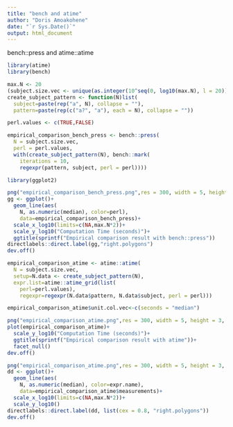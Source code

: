 ```yaml
---
title: "bench and atime"
author: "Doris Amoakohene"
date: "`r Sys.Date()`"
output: html_document
---
```



bench::press and atime::atime



```r
library(atime)
library(bench)

```



```r
max.N <- 20
(subject.size.vec <- unique(as.integer(10^seq(0, log10(max.N), l = 20))))
create_subject_pattern <- function(N)list(
  subject=paste(rep("a", N), collapse = ""),
  pattern=paste(rep(c("a?", "a"), each = N), collapse = ""))

perl.values <- c(TRUE,FALSE)

empirical_comparison_bench_press <- bench::press(
  N = subject.size.vec,                 
  perl = perl.values,
  with(create_subject_pattern(N), bench::mark(
    iterations = 10,
    regexpr(pattern, subject, perl = perl))))

library(ggplot2)

png("empirical_comparison_bench_press.png",res = 300, width = 5, height = 3, unit = "in")
gg <- ggplot()+
  geom_line(aes(
    N, as.numeric(median), color=perl),
    data=empirical_comparison_bench_press)+
  scale_x_log10(limits=c(NA,max.N*2))+
  scale_y_log10("Computation Time (seconds)")+
  ggtitle(sprintf("Empirical comparison result with bench::press"))
directlabels::direct.label(gg,"right.polygons")
dev.off()
```


```r
empirical_comparison_atime <- atime::atime(
  N = subject.size.vec,
  setup=N.data <- create_subject_pattern(N),
  expr.list=atime::atime_grid(list(
    perl=perl.values),
    regexpr=regexpr(N.data$pattern, N.data$subject, perl = perl)))


```







```r
empirical_comparison_atime$unit.col.vec<-c(seconds = "median")

png("empirical_comparison_atime.png",res = 300, width = 5, height = 3, unit = "in")
plot(empirical_comparison_atime)+
  scale_y_log10("Computation Time (seconds)")+
  ggtitle(sprintf("Empirical comparison result with atime"))+
  facet_null()
dev.off()
```












```r
png("empirical_comparison_atime.png",res = 300, width = 5, height = 3, unit = "in")
dd <- ggplot()+
  geom_line(aes(
    N, as.numeric(median), color=expr.name),
    data=empirical_comparison_atime$measurements)+
  scale_x_log10(limits=c(NA,max.N*2))+
  scale_y_log10()
directlabels::direct.label(dd, list(cex = 0.8, "right.polygons"))
dev.off()
```
















